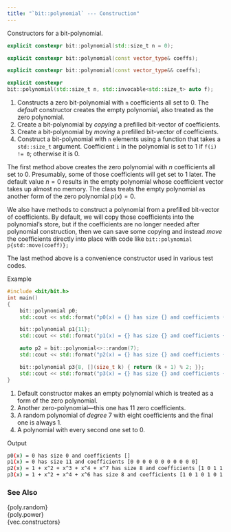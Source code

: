 ```yaml
---
title: "`bit::polynomial` --- Construction"
---
```


Constructors for a bit-polynomial.

```cpp
explicit constexpr bit::polynomial(std::size_t n = 0);                  // <1>

explicit constexpr bit::polynomial(const vector_type& coeffs);          // <2>

explicit constexpr bit::polynomial(const vector_type&& coeffs);         // <3>

explicit constexpr
bit::polynomial(std::size_t n, std::invocable<std::size_t> auto f);     // <4>
```
1. Constructs a zero bit-polynomial with `n` coefficients all set to 0.
   The _default_ constructor creates the empty polynomial, also treated as the zero polynomial.
2. Create a bit-polynomial by *copying* a prefilled bit-vector of coefficients.
3. Create a bit-polynomial by *moving* a prefilled bit-vector of coefficients.
4. Construct a bit-polynomial with `n` elements using a function that takes a `std::size_t` argument.
   Coefficient `i` in the polynomial is set to 1 if `f(i) != 0`; otherwise it is 0.

The first method above creates the zero polynomial with $n$ coefficients all set to 0.
Presumably, some of those coefficients will get set to 1 later.
The default value $n = 0$ results in the empty polynomial whose coefficient vector takes up almost no memory.
The class treats the empty polynomial as another form of the zero polynomial $p(x) = 0$.

We also have methods to construct a polynomial from a prefilled bit-vector of coefficients.
By default, we will copy those coefficients into the polynomial's store, but if the coefficients are no longer needed after polynomial construction, then we can save some copying and instead *move* the coefficients directly into place with code like `bit::polynomial p{std::move(coeff)};`

The last method above is a convenience constructor used in various test codes.

[Example]{.bt}

```cpp
#include <bit/bit.h>
int main()
{
    bit::polynomial p0;                                                 // <1>
    std::cout << std::format("p0(x) = {} has size {} and coefficients {:p}\n", p0, p0.size(), p0.coefficients());

    bit::polynomial p1{11};                                             // <2>
    std::cout << std::format("p1(x) = {} has size {} and coefficients {:p}\n", p1, p1.size(), p1.coefficients());

    auto p2 = bit::polynomial<>::random(7);                             // <3>
    std::cout << std::format("p2(x) = {} has size {} and coefficients {:p}\n", p2, p2.size(), p2.coefficients());

    bit::polynomial p3{8, [](size_t k) { return (k + 1) % 2; }};        // <4>
    std::cout << std::format("p3(x) = {} has size {} and coefficients {:p}\n", p3, p3.size(), p3.coefficients());
}

```
1. Default constructor makes an empty polynomial which is treated as a form of the zero polynomial.
2. Another zero-polynomial---this one has 11 zero coefficients.
3. A random polynomial of *degree* 7 with eight coefficients and the final one is always 1.
4. A polynomial with every second one set to 0.

[Output]{.bt}
```bash
p0(x) = 0 has size 0 and coefficients []
p1(x) = 0 has size 11 and coefficients [0 0 0 0 0 0 0 0 0 0 0]
p2(x) = 1 + x^2 + x^3 + x^4 + x^7 has size 8 and coefficients [1 0 1 1 1 0 0 1]
p3(x) = 1 + x^2 + x^4 + x^6 has size 8 and coefficients [1 0 1 0 1 0 1 0]
```

### See Also
{poly.random}    \
{poly.power}     \
{vec.constructors}